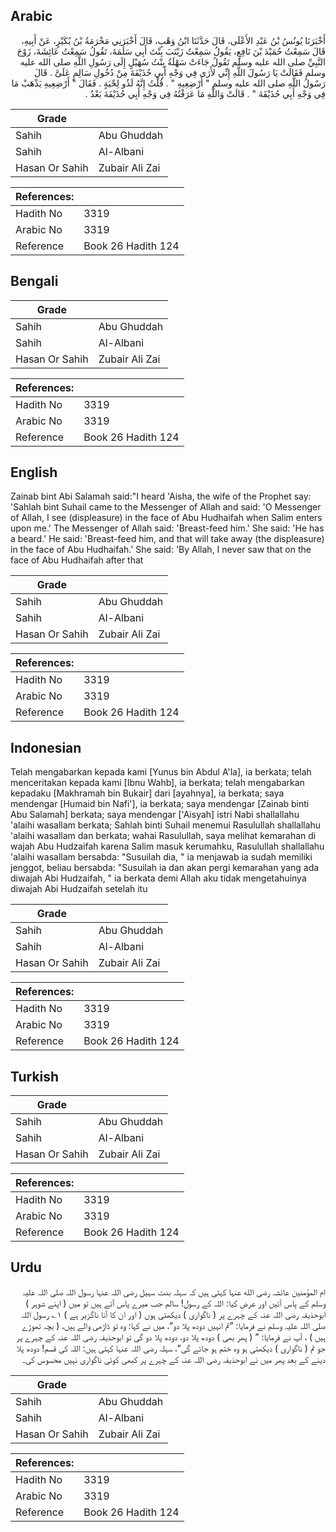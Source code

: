## Arabic


<div dir="rtl" lang="ar" style={{fontSize:'larger',backgroundColor:'#f8f9fa',padding:20}}>
أَخْبَرَنَا يُونُسُ بْنُ عَبْدِ الأَعْلَى، قَالَ حَدَّثَنَا ابْنُ وَهْبٍ، قَالَ أَخْبَرَنِي مَخْرَمَةُ بْنُ بُكَيْرٍ، عَنْ أَبِيهِ، قَالَ سَمِعْتُ حُمَيْدَ بْنَ نَافِعٍ، يَقُولُ سَمِعْتُ زَيْنَبَ بِنْتَ أَبِي سَلَمَةَ، تَقُولُ سَمِعْتُ عَائِشَةَ، زَوْجَ النَّبِيِّ صلى الله عليه وسلم تَقُولُ جَاءَتْ سَهْلَةُ بِنْتُ سُهَيْلٍ إِلَى رَسُولِ اللَّهِ صلى الله عليه وسلم فَقَالَتْ يَا رَسُولَ اللَّهِ إِنِّي لأَرَى فِي وَجْهِ أَبِي حُذَيْفَةَ مِنْ دُخُولِ سَالِمٍ عَلَىَّ ‏.‏ قَالَ رَسُولُ اللَّهِ صلى الله عليه وسلم ‏"‏ أَرْضِعِيهِ ‏"‏ ‏.‏ قُلْتُ إِنَّهُ لَذُو لِحْيَةٍ ‏.‏ فَقَالَ ‏"‏ أَرْضِعِيهِ يَذْهَبْ مَا فِي وَجْهِ أَبِي حُذَيْفَةَ ‏"‏ ‏.‏ قَالَتْ وَاللَّهِ مَا عَرَفْتُهُ فِي وَجْهِ أَبِي حُذَيْفَةَ بَعْدُ ‏.‏
</div>
<div style={{backgroundColor:'#f8f9fa',padding:20, marginBottom: 10}}><table> <thead> <tr> <th>Grade</th> <th></th> </tr> </thead> <tbody> <tr><td>Sahih</td><td>Abu Ghuddah</td></tr><tr><td>Sahih</td><td>Al-Albani</td></tr><tr><td>Hasan Or Sahih</td><td>Zubair Ali Zai</td></tr></tbody></table><table> <thead> <tr> <th>References:</th> <th></th> </tr> </thead> <tbody><tr><td>Hadith No</td><td>3319</td></tr><tr><td>Arabic No</td><td>3319</td></tr><tr><td>Reference</td><td>Book 26 Hadith 124</td></tr></tbody></table></div>

## Bengali


<div dir="ltr" lang="bn" style={{fontSize:'larger',backgroundColor:'#f8f9fa',padding:20}}>

</div>
<div style={{backgroundColor:'#f8f9fa',padding:20, marginBottom: 10}}><table> <thead> <tr> <th>Grade</th> <th></th> </tr> </thead> <tbody> <tr><td>Sahih</td><td>Abu Ghuddah</td></tr><tr><td>Sahih</td><td>Al-Albani</td></tr><tr><td>Hasan Or Sahih</td><td>Zubair Ali Zai</td></tr></tbody></table><table> <thead> <tr> <th>References:</th> <th></th> </tr> </thead> <tbody><tr><td>Hadith No</td><td>3319</td></tr><tr><td>Arabic No</td><td>3319</td></tr><tr><td>Reference</td><td>Book 26 Hadith 124</td></tr></tbody></table></div>

## English


<div dir="ltr" lang="en" style={{fontSize:'larger',backgroundColor:'#f8f9fa',padding:20}}>
Zainab bint Abi Salamah said:"I heard 'Aisha, the wife of the Prophet say: 'Sahlah bint Suhail came to the Messenger of Allah and said: 'O Messenger of Allah, I see (displeasure) in the face of Abu Hudhaifah when Salim enters upon me.' The Messenger of Allah said: 'Breast-feed him.' She said: 'He has a beard.' He said: 'Breast-feed him, and that will take away (the displeasure) in the face of Abu Hudhaifah.' She said: 'By Allah, I never saw that on the face of Abu Hudhaifah after that
</div>
<div style={{backgroundColor:'#f8f9fa',padding:20, marginBottom: 10}}><table> <thead> <tr> <th>Grade</th> <th></th> </tr> </thead> <tbody> <tr><td>Sahih</td><td>Abu Ghuddah</td></tr><tr><td>Sahih</td><td>Al-Albani</td></tr><tr><td>Hasan Or Sahih</td><td>Zubair Ali Zai</td></tr></tbody></table><table> <thead> <tr> <th>References:</th> <th></th> </tr> </thead> <tbody><tr><td>Hadith No</td><td>3319</td></tr><tr><td>Arabic No</td><td>3319</td></tr><tr><td>Reference</td><td>Book 26 Hadith 124</td></tr></tbody></table></div>

## Indonesian


<div dir="ltr" lang="id" style={{fontSize:'larger',backgroundColor:'#f8f9fa',padding:20}}>
Telah mengabarkan kepada kami [Yunus bin Abdul A'la], ia berkata; telah menceritakan kepada kami [Ibnu Wahb], ia berkata; telah mengabarkan kepadaku [Makhramah bin Bukair] dari [ayahnya], ia berkata; saya mendengar [Humaid bin Nafi'], ia berkata; saya mendengar [Zainab binti Abu Salamah] berkata; saya mendengar ['Aisyah] istri Nabi shallallahu 'alaihi wasallam berkata; Sahlah binti Suhail menemui Rasulullah shallallahu 'alaihi wasallam dan berkata; wahai Rasulullah, saya melihat kemarahan di wajah Abu Hudzaifah karena Salim masuk kerumahku, Rasulullah shallallahu 'alaihi wasallam bersabda: "Susuilah dia, " ia menjawab ia sudah memiliki jenggot, beliau bersabda: "Susuilah ia dan akan pergi kemarahan yang ada diwajah Abi Hudzaifah, " ia berkata demi Allah aku tidak mengetahuinya diwajah Abi Hudzaifah setelah itu
</div>
<div style={{backgroundColor:'#f8f9fa',padding:20, marginBottom: 10}}><table> <thead> <tr> <th>Grade</th> <th></th> </tr> </thead> <tbody> <tr><td>Sahih</td><td>Abu Ghuddah</td></tr><tr><td>Sahih</td><td>Al-Albani</td></tr><tr><td>Hasan Or Sahih</td><td>Zubair Ali Zai</td></tr></tbody></table><table> <thead> <tr> <th>References:</th> <th></th> </tr> </thead> <tbody><tr><td>Hadith No</td><td>3319</td></tr><tr><td>Arabic No</td><td>3319</td></tr><tr><td>Reference</td><td>Book 26 Hadith 124</td></tr></tbody></table></div>

## Turkish


<div dir="ltr" lang="tr" style={{fontSize:'larger',backgroundColor:'#f8f9fa',padding:20}}>

</div>
<div style={{backgroundColor:'#f8f9fa',padding:20, marginBottom: 10}}><table> <thead> <tr> <th>Grade</th> <th></th> </tr> </thead> <tbody> <tr><td>Sahih</td><td>Abu Ghuddah</td></tr><tr><td>Sahih</td><td>Al-Albani</td></tr><tr><td>Hasan Or Sahih</td><td>Zubair Ali Zai</td></tr></tbody></table><table> <thead> <tr> <th>References:</th> <th></th> </tr> </thead> <tbody><tr><td>Hadith No</td><td>3319</td></tr><tr><td>Arabic No</td><td>3319</td></tr><tr><td>Reference</td><td>Book 26 Hadith 124</td></tr></tbody></table></div>

## Urdu


<div dir="rtl" lang="ur" style={{fontSize:'larger',backgroundColor:'#f8f9fa',padding:20}}>
ام المؤمنین عائشہ رضی الله عنہا کہتی ہیں کہ سہلہ بنت سہیل رضی اللہ عنہا رسول اللہ صلی اللہ علیہ وسلم کے پاس آئیں اور عرض کیا: اللہ کے رسول! سالم جب میرے پاس آتے ہیں تو میں ( اپنے شوہر ) ابوحذیفہ رضی اللہ عنہ کے چہرے پر ( ناگواری ) دیکھتی ہوں ( اور ان کا آنا ناگزیر ہے ) ۱؎ رسول اللہ صلی اللہ علیہ وسلم نے فرمایا: ”تم انہیں دودھ پلا دو“، میں نے کہا: وہ تو ڈاڑھی والے ہیں، ( بچہ تھوڑے ہیں ) ، آپ نے فرمایا: ” ( پھر بھی ) دودھ پلا دو، دودھ پلا دو گی تو ابوحذیفہ رضی اللہ عنہ کے چہرے پر جو تم ( ناگواری ) دیکھتی ہو وہ ختم ہو جائے گی“، سہلہ رضی اللہ عنہا کہتی ہیں: اللہ کی قسم! دودھ پلا دینے کے بعد پھر میں نے ابوحذیفہ رضی اللہ عنہ کے چہرے پر کبھی کوئی ناگواری نہیں محسوس کی۔
</div>
<div style={{backgroundColor:'#f8f9fa',padding:20, marginBottom: 10}}><table> <thead> <tr> <th>Grade</th> <th></th> </tr> </thead> <tbody> <tr><td>Sahih</td><td>Abu Ghuddah</td></tr><tr><td>Sahih</td><td>Al-Albani</td></tr><tr><td>Hasan Or Sahih</td><td>Zubair Ali Zai</td></tr></tbody></table><table> <thead> <tr> <th>References:</th> <th></th> </tr> </thead> <tbody><tr><td>Hadith No</td><td>3319</td></tr><tr><td>Arabic No</td><td>3319</td></tr><tr><td>Reference</td><td>Book 26 Hadith 124</td></tr></tbody></table></div>